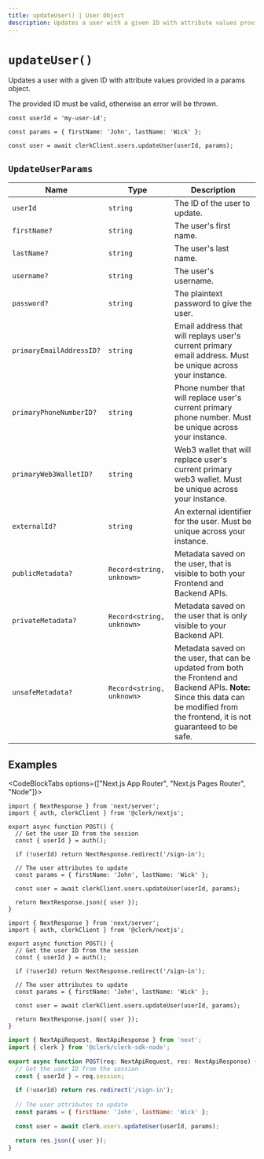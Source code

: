 ```yaml
---
title: updateUser() | User Object
description: Updates a user with a given ID with attribute values provided in a params object.
---
```


# `updateUser()`

Updates a user with a given ID with attribute values provided in a params object.

The provided ID must be valid, otherwise an error will be thrown.

```tsx
const userId = 'my-user-id';

const params = { firstName: 'John', lastName: 'Wick' }; 

const user = await clerkClient.users.updateUser(userId, params);
```

## `UpdateUserParams`

| Name | Type | Description |
| --- | --- | --- |
| `userId` | `string` | The ID of the user to update. |
| `firstName?` | `string` | The user's first name. |
| `lastName?` | `string` | The user's last name. |
| `username?` | `string` | The user's username. |
| `password?` | `string` | The plaintext password to give the user. |
| `primaryEmailAddressID?` | `string` | Email address that will replays user's current primary email address. Must be unique across your instance. |
| `primaryPhoneNumberID?` | `string` | Phone number that will replace user's current primary phone number. Must be unique across your instance. |
| `primaryWeb3WalletID?` | `string` | Web3 wallet that will replace user's current primary web3 wallet. Must be unique across your instance. |
| `externalId?` | `string` | An external identifier for the user. Must be unique across your instance. |
| `publicMetadata?` | `Record<string, unknown>` | Metadata saved on the user, that is visible to both your Frontend and Backend APIs. |
| `privateMetadata?` | `Record<string, unknown>` | Metadata saved on the user that is only visible to your Backend API. |
| `unsafeMetadata?` | `Record<string, unknown>` | Metadata saved on the user, that can be updated from both the Frontend and Backend APIs. **Note:** Since this data can be modified from the frontend, it is not guaranteed to be safe. |

## Examples

<CodeBlockTabs options={["Next.js App Router", "Next.js Pages Router", "Node"]}>
```tsx filename="app/page.[jsx/tsx]"
import { NextResponse } from 'next/server';
import { auth, clerkClient } from '@clerk/nextjs';

export async function POST() {
  // Get the user ID from the session
  const { userId } = auth();

  if (!userId) return NextResponse.redirect('/sign-in');
  
  // The user attributes to update
  const params = { firstName: 'John', lastName: 'Wick' };

  const user = await clerkClient.users.updateUser(userId, params);

  return NextResponse.json({ user });
}
```

```tsx filename="pages/api/updateUser.[jsx/tsx]"
import { NextResponse } from 'next/server';
import { auth, clerkClient } from '@clerk/nextjs';

export async function POST() {
  // Get the user ID from the session
  const { userId } = auth();

  if (!userId) return NextResponse.redirect('/sign-in');
  
  // The user attributes to update
  const params = { firstName: 'John', lastName: 'Wick' };

  const user = await clerkClient.users.updateUser(userId, params);

  return NextResponse.json({ user });
}
```

```js filename="updateUser.js"
import { NextApiRequest, NextApiResponse } from 'next';
import { clerk } from '@clerk/clerk-sdk-node';

export async function POST(req: NextApiRequest, res: NextApiResponse) {
  // Get the user ID from the session
  const { userId } = req.session;

  if (!userId) return res.redirect('/sign-in');
  
  // The user attributes to update
  const params = { firstName: 'John', lastName: 'Wick' };

  const user = await clerk.users.updateUser(userId, params);

  return res.json({ user });
}
```
</CodeBlockTabs>